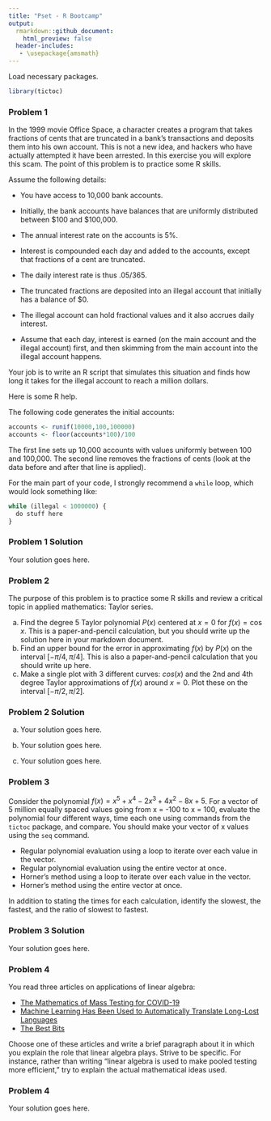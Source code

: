 ```yaml
---
title: "Pset - R Bootcamp"
output:
  rmarkdown::github_document:
    html_preview: false
  header-includes:
   - \usepackage{amsmath}
---
```


Load necessary packages.

```r
library(tictoc)
```

### Problem 1

In the 1999 movie Office Space, a character creates a program that takes fractions of cents that are truncated in a bank's transactions and deposits them into his own account. This is not a new idea, and hackers who have actually attempted it have been arrested. In this exercise you will explore this scam. The point of this problem is to practice some R skills.

Assume the following details:

* You have access to 10,000 bank accounts.

* Initially, the bank accounts have balances that are uniformly distributed between $100 and $100,000.

* The annual interest rate on the accounts is 5%.

* Interest is compounded each day and added to the accounts, except that fractions of a cent are truncated.

* The daily interest rate is thus .05/365.

* The truncated fractions are deposited into an illegal account that initially has a balance of $0.

* The illegal account can hold fractional values and it also accrues daily interest.

* Assume that each day, interest is earned (on the main account and the illegal account) first, and then skimming from the main account into the illegal account happens.

Your job is to write an R script that simulates this situation and finds how long it takes for the illegal account to reach a million dollars.

Here is some R help.

The following code generates the initial accounts:
```r
accounts <- runif(10000,100,100000)
accounts <- floor(accounts*100)/100
```
The first line sets up 10,000 accounts with values uniformly between 100 and 100,000. The second line removes the fractions of cents (look at the data before and after that line is applied).

For the main part of your code, I strongly recommend a `while` loop, which would look something like:
```r
while (illegal < 1000000) {
  do stuff here
}
```

### Problem 1 Solution

Your solution goes here.

### Problem 2

The purpose of this problem is to practice some R skills and review a critical topic in applied mathematics: Taylor series.

a. Find the degree 5 Taylor polynomial $P(x)$ centered at $x = 0$ for $f(x) = \cos x$. This is a paper-and-pencil calculation, but you should write up the solution here in your markdown document.
b. Find an upper bound for the error in approximating $f(x)$ by $P(x)$ on the interval $[-\pi/4,\pi/4]$. This is also a paper-and-pencil calculation that you should write up here.
c. Make a single plot with 3 different curves: $cos(x)$ and the 2nd and 4th degree Taylor approximations of $f(x)$ around $x=0$. Plot these on the interval $[-\pi/2,\pi/2]$.

### Problem 2 Solution

a. Your solution goes here.

b. Your solution goes here.

c. Your solution goes here.

### Problem 3

Consider the polynomial $f(x) = x^5 + x^4 - 2x^3 + 4x^2 - 8x + 5$. For a vector of 5 million equally spaced values going from x = -100 to x = 100, evaluate the polynomial four different ways, time each one using commands from the `tictoc` package, and compare. You should make your vector of x values using the `seq` command.

* Regular polynomial evaluation using a loop to iterate over each value in the vector.
* Regular polynomial evaluation using the entire vector at once.
* Horner's method using a loop to iterate over each value in the vector.
* Horner's method using the entire vector at once.

In addition to stating the times for each calculation, identify the slowest, the fastest, and the ratio of slowest to fastest.

### Problem 3 Solution

Your solution goes here.

### Problem 4

You read three articles on applications of linear algebra:

* [The Mathematics of Mass Testing for COVID-19](https://sinews.siam.org/Details-Page/the-mathematics-of-mass-testing-for-covid-19)
* [Machine Learning Has Been Used to Automatically Translate Long-Lost Languages](https://www.technologyreview.com/2019/07/01/65601/machine-learning-has-been-used-to-automatically-translate-long-lost-languages/)
* [The Best Bits](https://www.americanscientist.org/article/the-best-bits)

Choose one of these articles and write a brief paragraph about it in which you explain the role that linear algebra plays. Strive to be specific. For instance, rather than writing "linear algebra is used to make pooled testing more efficient," try to explain the actual mathematical ideas used.

### Problem 4

Your solution goes here.